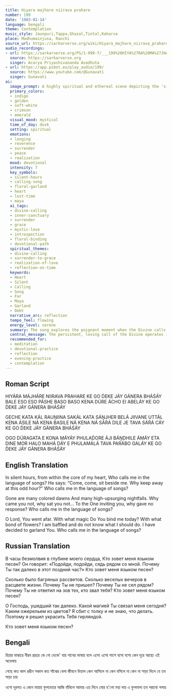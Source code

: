```yaml
---
title: Hiyara majhare niirava prahare
number: 199
date: '1983-01-14'
language: bengali
theme: Contemplation
music_style: Jaunpuri,Tappa,Ghazal,Tintal,Kaharva
place: Madhumainjusa, Ranchi
source_url: https://sarkarverse.org/wiki/Hiyara_majhare_niirava_prahare
audio_recordings:
- url: https://sarkarverse.org/PS/1-999-f/___199%20HIYA%27RA%20MA%27JHA%27RE%20NIIRAVA%20PRAHARE.mp3
  source: https://sarkarverse.org
  singer: Acarya Priyashivananda Avadhuta
- url: https://app.psbot.eu/play_audio/199/
  source: https://www.youtube.com/@Gunavati
  singer: Gunavati
ai:
  image_prompt: A highly spiritual and ethereal scene depicting the 'silent hours' of the heart. The composition features deep indigo shadows offset by streams of warm, golden light emanating from an internal sanctuary. An abstract, luminous Divine presence gently offers a strand of glowing, soft-white flowers to a contemplative silhouette, symbolizing the binding grace (Maya). The atmosphere is intensely mystical and serene, reflecting the internal dialogue and moment of surrender.
  primary_colors:
  - indigo
  - golden
  - soft-white
  - crimson
  - emerald
  visual_mood: mystical
  time_of_day: dusk
  setting: spiritual
  emotions:
  - longing
  - reverence
  - surrender
  - peace
  - realization
  mood: devotional
  intensity: 7
  key_symbols:
  - silent-hours
  - calling-song
  - floral-garland
  - heart
  - lost-time
  - maya
  ai_tags:
  - divine-calling
  - inner-sanctuary
  - surrender
  - grace
  - mystic-love
  - introspection
  - floral-binding
  - devotional-path
  spiritual_themes:
  - divine-calling
  - surrender-to-grace
  - realization-of-love
  - reflection-on-time
  keywords:
  - Heart
  - Silent
  - Calling
  - Song
  - Far
  - Maya
  - Garland
  - Debt
  narrative_arc: reflection
  tempo_feel: flowing
  energy_level: serene
  summary: The song explores the poignant moment when the Divine calls from the core of the silent heart, questioning the devotee's long separation and regret over lost opportunities ('colored dawns'). This intense internal dialogue is resolved by a sudden, magical act of grace (Maya) that binds the devotee with a floral strand, leading to the joyful recognition of this spiritual debt and complete, loving surrender.
  central_message: The persistent, loving call of the Divine operates in the deepest silence of the heart, leading the soul inevitably toward a bond of grace and eventual surrender.
  recommended_for:
  - meditation
  - devotional-practice
  - reflection
  - evening-practice
  - contemplation
---
```


## Roman Script

HIYÁRA MÁJHÁRE NIIRAVA PRAHARE
KE GO D́EKE JÁY GÁNERA BHÁŚÁY
BALE ESO ESO PÁSHE BASO BASO
KENA DÚRE ÁCHO EI ABELÁY
KE GO D́EKE JÁY GÁNERA BHÁŚÁY

GECHE KATA KÁL RAUṊIINA SAKÁL
KATA SÁṊJHER BELÁ JIIVANE UTTÁL
KENA ÁSILE NÁ KENA BASILE NÁ
KENA NÁ SÁŔÁ DILE JE TAVA SÁŔÁ CÁY
KE GO D́EKE JÁY GÁNERA BHÁŚÁY

OGO DÚRAGATA E KONA MÁYÁY
PHULAD́ORE ÁJI BÁṊDHILE ÁMÁY
ETA DINE MOR HALO MAHÁ DÁY
E PHULAMÁLÁ TAVA PARÁBO GALÁY
KE GO D́EKE JÁY GÁNERA BHÁŚÁY

## English Translation

In silent hours, from within the core of my heart,
Who calls me in the language of songs?
He says: “Come, come, sit beside me.
Why keep away at this odd hour?”
Who calls me in the language of songs?

Gone are many colored dawns
And many high-upsurging nightfalls.
Why came you not, why sat you not...
To the One inviting you, why gave no response?
Who calls me in the language of songs?

O Lord, You went afar. With what magic
Do You bind me today? With what bond of flowers?
I am baffled and do not know what I should do.
I have decided to garland You.
Who calls me in the language of songs?

## Russian Translation

В часы безмолвия в глубине моего сердца,
Кто зовет меня языком песен?
Он говорит: «Подойди, подойди, сядь рядом со мной.
Почему Ты так далеко в этот поздний час?»
Кто зовет меня языком песен?

Сколько было багряных рассветов.
Сколько веселых вечеров в расцвете жизни.
Почему Ты не пришел? Почему Ты не сел рядом?
Почему Ты не ответил на зов тех, кто звал тебя?
Кто зовет меня языком песен?

О Господь, ушедший так далеко. Какой магией
Ты связал меня сегодня? Каким ожерельем из цветов?
Я сбит с толку и не знаю, что делать.
Поэтому я решил украсить Тебя гирляндой.

Кто зовет меня языком песен?

## Bengali

হিয়ার মাঝারে নীরব প্রহরে 
কে গো ডেকে' যায় গানের ভাষায়
বলে এসো এসো পাশে বসো বসো 
কেন দূরে আছো এই অবেলায়

গেছে কত কাল রঙীন সকাল 
কত সাঁঝের বেলা জীবনে উত্তাল
কেন আসিলে না কেন বসিলে না 
কেন না সাড়া দিলে যে তব সাড়া চায়

ওগো দূরগত এ কোন মায়ায় 
ফুলডোরে আজি বাঁধিলে আমায়
এত দিনে মোর হ'লো মহা দায় 
এ ফুলমালা তব পরাবো গলায়
